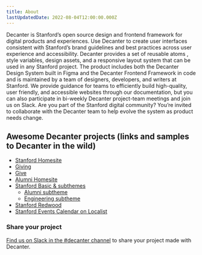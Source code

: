 ```yaml
---
title: About
lastUpdatedDate: 2022-08-04T12:00:00.000Z
---
```


Decanter is Stanford’s open source design and frontend framework for digital products and experiences. Use Decanter to create user interfaces consistent with Stanford’s brand guidelines and best practices across user experience and accessibility.
Decanter provides a set of reusable atoms , style variables, design assets, and a responsive layout system that can be used in any Stanford project. The product includes both  the Decanter Design System built in Figma and the Decanter Frontend Framework in code and is  maintained by a team of designers, developers, and writers at Stanford. We provide guidance for teams to efficiently build high-quality, user friendly, and accessible websites through our documentation, but you can also participate in bi-weekly Decanter project-team meetings and join us on Slack. Are you part of the Stanford digital community? You’re invited to collaborate with the Decanter team to help evolve the system as product needs change.

## Awesome Decanter projects (links and samples to Decanter in the wild)
- <a href="/">Stanford Homesite</a>
- <a href="https://giving.stanford.edu/">Giving</a>
- <a href="https://give.stanford.edu/">Give</a>
- <a href="https://alumni.stanford.edu">Alumni Homesite</a>
- <a href="">Stanford Basic & subthemes</a>
  - <a href="https://saauserguide.sites.stanford.edu/saa-site-building-guide/editor-access-saa-sites">Alumni subtheme</a>
  - <a href="https://engineering.stanford.edu/">Engineering subtheme</a>
- <a href="https://redwoodcity.stanford.edu/">Stanford Redwood</a>
- <a href="https://events.stanford.edu/">Stanford Events Calendar on Localist</a>

### Share your project
<a href="https://stanfordwebservices.slack.com/archives/C9SL2179B">Find us on Slack in the #decanter channel</a> to share your project made with Decanter.
